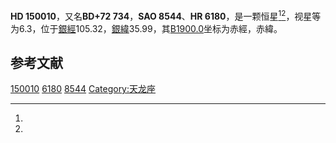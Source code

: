 {{Starbox begin
| name = HD 150010
}}
{{Starbox observe
| epoch = [[J2000.0|J2000.0]]
| constell = {{星座名待查}}<ref name=SIMBAD>{{cite web
 | url=http://simbad.u-strasbg.fr/simbad/sim-id?Ident=HR+6180
 | title =Pulsating variable Star
 | publisher=Centre de Données astronomiques de Strasbourg
 | work=SIMBAD
 | accessdate=2012-07-13}}</ref><ref name=DATA>{{cite web
 | url=http://vizier.u-strasbg.fr/viz-bin/VizieR-5?-out.add=.&-source=5050&-corr=PK=HR&-out.max=9999&HR=6180
 | title=VizieR Detailed Page
 | accessdate=2012-07-13
 | archive-date=2016-03-04
 | archive-url=https://web.archive.org/web/20160304201205/http://vizier.u-strasbg.fr/viz-bin/VizieR-5?-out.add=.&-source=5050&-corr=PK=HR&-out.max=9999&HR=6180
 | dead-url=no
 }}</ref>
| 星官 = 
| ra = {{RA|16|31|28.1}}<ref name=SIMBAD /><ref name=DATA />
| dec = {{DEC|+72|36|43}}<ref name=SIMBAD /><ref name=DATA />
| appmag_v = 6.3<ref name=SIMBAD /><ref name=DATA />
}}
{{Starbox character
| class = K2III<ref name=SIMBAD /><ref name=DATA />
| b-v = 1.32<ref name=SIMBAD /><ref name=DATA />
| u-b = 1.29<ref name=SIMBAD /><ref name=DATA />
| r-i = <ref name=SIMBAD /><ref name=DATA />
| variable = 
}}
{{Starbox astrometry
| radial_v = 1.29
| prop_mo_ra = -33
| parallax = 0.011
| p_error = 
}}
{{Starbox catalog
| names =BD+72 734，[[SAO星表|SAO]] 8544，[[HD星表|HD]] 150010，[[HR星表|HR]] 6180}}
{{Starbox reference |Simbad=HR+6180}}
{{Starbox end}}

'''HD 150010'''，又名'''BD+72 734'''，'''SAO 8544'''、'''HR 6180'''，是一颗恒星<ref name=SIMBAD /><ref name=DATA />，视星等为6.3，位于[[銀道座標系|銀經]]105.32，[[銀道座標系|銀緯]]35.99，其[[B1900.0|B1900.0]]坐标为赤經{{RA|16|33|0}}，赤緯{{DEC|+72|35.99|8}}。

== 参考文献 ==
{{reflist}}

{{star-stub}}

[[Category:HD和HDE天體|150010]]
[[Category:HR天體|6180]]
[[Category:SAO天體|8544]]
[[Category:天龙座|Category:天龙座]]